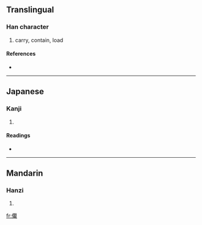 {{see|傤}}
==Translingual==

===Han character===
{{Han char|rn=9|rad=人|as=13|sn=15|four=|canj=人十戈十 (OJIJ)}}

# carry, contain, load

====References====
* {{Han ref|kx=0119.231|dkj=01210|hdz=10223.100|uh=510E|ud=20750}}

----

==Japanese==

===Kanji===
{{ja-kanji|grade=|rs=人13}}

# {{defn|Japanese}}

====Readings====
* {{ja-readings|on=[[さい]] (sai)|kun=[[のせる]] (noseru)}}

----

==Mandarin==

===Hanzi===
{{cmn-hanzi|pin=[[zài]] ([[zai4]])|wg=tsai<sup>4</sup>}}

# {{defn|Mandarin}}

[[fr:儎]]